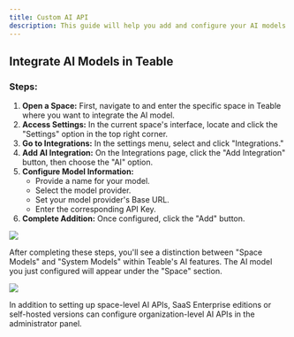 ```yaml
---
title: Custom AI API
description: This guide will help you add and configure your AI models in Teable, enabling you to fully leverage AI capabilities within your space.
---
```


## Integrate AI Models in Teable

### Steps:

1. **Open a Space:** First, navigate to and enter the specific space in Teable where you want to integrate the AI model.
2. **Access Settings:** In the current space's interface, locate and click the "Settings" option in the top right corner.
3. **Go to Integrations:** In the settings menu, select and click "Integrations."
4. **Add AI Integration:** On the Integrations page, click the "Add Integration" button, then choose the "AI" option.
5. **Configure Model Information:**
   - Provide a name for your model.
   - Select the model provider.
   - Set your model provider's Base URL.
   - Enter the corresponding API Key.
6. **Complete Addition:** Once configured, click the "Add" button.

![](/images/2025-06-09-11-59-43.png)

After completing these steps, you'll see a distinction between "Space Models" and "System Models" within Teable's AI features. The AI model you just configured will appear under the "Space" section.

![](/images/2025-06-09-12-02-05.png)

<Tip>In addition to setting up space-level AI APIs, SaaS Enterprise editions or self-hosted versions can configure organization-level AI APIs in the administrator panel.</Tip>
